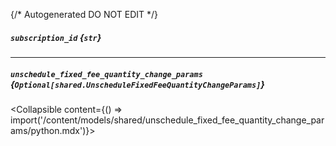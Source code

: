 {/* Autogenerated DO NOT EDIT  */}

##### `subscription_id` *{`str`}*

---
##### `unschedule_fixed_fee_quantity_change_params` *{`Optional[shared.UnscheduleFixedFeeQuantityChangeParams]`}*
<Collapsible content={() => import('/content/models/shared/unschedule_fixed_fee_quantity_change_params/python.mdx')}>
</Collapsible>


